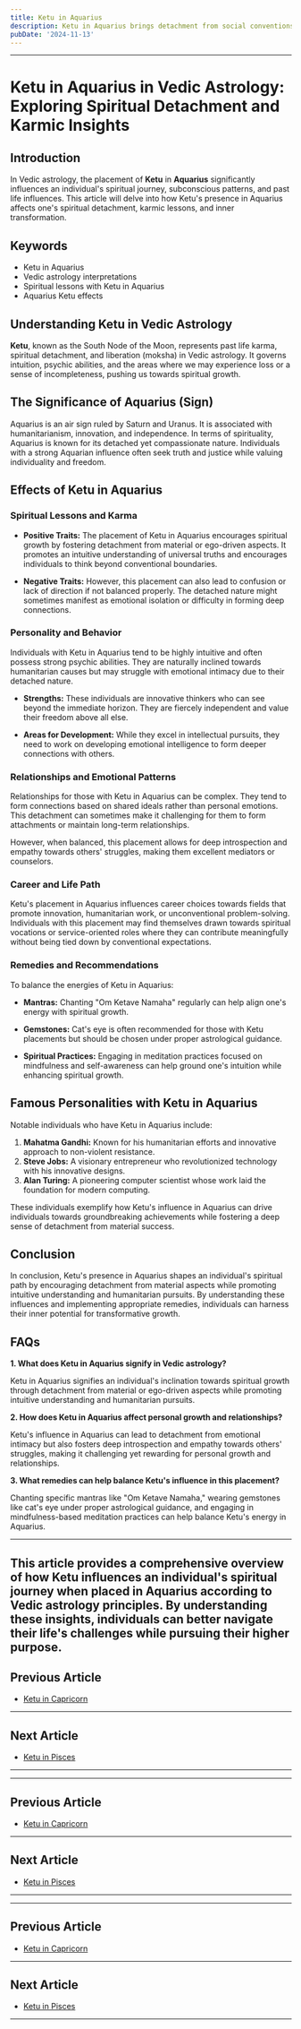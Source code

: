```yaml
---
title: Ketu in Aquarius
description: Ketu in Aquarius brings detachment from social conventions and group associations. Individuals may feel like outsiders but possess innovative ideas and a unique perspective.
pubDate: '2024-11-13'
---
```


---

# Ketu in Aquarius in Vedic Astrology: Exploring Spiritual Detachment and Karmic Insights

## Introduction

In Vedic astrology, the placement of **Ketu** in **Aquarius** significantly influences an individual's spiritual journey, subconscious patterns, and past life influences. This article will delve into how Ketu's presence in Aquarius affects one's spiritual detachment, karmic lessons, and inner transformation.

## Keywords

- Ketu in Aquarius
- Vedic astrology interpretations
- Spiritual lessons with Ketu in Aquarius
- Aquarius Ketu effects

## Understanding Ketu in Vedic Astrology

**Ketu**, known as the South Node of the Moon, represents past life karma, spiritual detachment, and liberation (moksha) in Vedic astrology. It governs intuition, psychic abilities, and the areas where we may experience loss or a sense of incompleteness, pushing us towards spiritual growth.

## The Significance of Aquarius (Sign)

Aquarius is an air sign ruled by Saturn and Uranus. It is associated with humanitarianism, innovation, and independence. In terms of spirituality, Aquarius is known for its detached yet compassionate nature. Individuals with a strong Aquarian influence often seek truth and justice while valuing individuality and freedom.

## Effects of Ketu in Aquarius

### Spiritual Lessons and Karma

- **Positive Traits:** The placement of Ketu in Aquarius encourages spiritual growth by fostering detachment from material or ego-driven aspects. It promotes an intuitive understanding of universal truths and encourages individuals to think beyond conventional boundaries.
  
- **Negative Traits:** However, this placement can also lead to confusion or lack of direction if not balanced properly. The detached nature might sometimes manifest as emotional isolation or difficulty in forming deep connections.

### Personality and Behavior

Individuals with Ketu in Aquarius tend to be highly intuitive and often possess strong psychic abilities. They are naturally inclined towards humanitarian causes but may struggle with emotional intimacy due to their detached nature.

- **Strengths:** These individuals are innovative thinkers who can see beyond the immediate horizon. They are fiercely independent and value their freedom above all else.
  
- **Areas for Development:** While they excel in intellectual pursuits, they need to work on developing emotional intelligence to form deeper connections with others.

### Relationships and Emotional Patterns

Relationships for those with Ketu in Aquarius can be complex. They tend to form connections based on shared ideals rather than personal emotions. This detachment can sometimes make it challenging for them to form attachments or maintain long-term relationships.

However, when balanced, this placement allows for deep introspection and empathy towards others' struggles, making them excellent mediators or counselors.

### Career and Life Path

Ketu's placement in Aquarius influences career choices towards fields that promote innovation, humanitarian work, or unconventional problem-solving. Individuals with this placement may find themselves drawn towards spiritual vocations or service-oriented roles where they can contribute meaningfully without being tied down by conventional expectations.

### Remedies and Recommendations

To balance the energies of Ketu in Aquarius:

- **Mantras:** Chanting "Om Ketave Namaha" regularly can help align one's energy with spiritual growth.
  
- **Gemstones:** Cat's eye is often recommended for those with Ketu placements but should be chosen under proper astrological guidance.
  
- **Spiritual Practices:** Engaging in meditation practices focused on mindfulness and self-awareness can help ground one's intuition while enhancing spiritual growth.

## Famous Personalities with Ketu in Aquarius

Notable individuals who have Ketu in Aquarius include:

1. **Mahatma Gandhi:** Known for his humanitarian efforts and innovative approach to non-violent resistance.
2. **Steve Jobs:** A visionary entrepreneur who revolutionized technology with his innovative designs.
3. **Alan Turing:** A pioneering computer scientist whose work laid the foundation for modern computing.

These individuals exemplify how Ketu's influence in Aquarius can drive individuals towards groundbreaking achievements while fostering a deep sense of detachment from material success.

## Conclusion

In conclusion, Ketu's presence in Aquarius shapes an individual's spiritual path by encouraging detachment from material aspects while promoting intuitive understanding and humanitarian pursuits. By understanding these influences and implementing appropriate remedies, individuals can harness their inner potential for transformative growth.

## FAQs

**1. What does Ketu in Aquarius signify in Vedic astrology?**

Ketu in Aquarius signifies an individual's inclination towards spiritual growth through detachment from material or ego-driven aspects while promoting intuitive understanding and humanitarian pursuits.

**2. How does Ketu in Aquarius affect personal growth and relationships?**

Ketu's influence in Aquarius can lead to detachment from emotional intimacy but also fosters deep introspection and empathy towards others' struggles, making it challenging yet rewarding for personal growth and relationships.

**3. What remedies can help balance Ketu's influence in this placement?**

Chanting specific mantras like "Om Ketave Namaha," wearing gemstones like cat's eye under proper astrological guidance, and engaging in mindfulness-based meditation practices can help balance Ketu's energy in Aquarius.

---

This article provides a comprehensive overview of how Ketu influences an individual's spiritual journey when placed in Aquarius according to Vedic astrology principles. By understanding these insights, individuals can better navigate their life's challenges while pursuing their higher purpose.
---

## Previous Article
- [Ketu in Capricorn](/blogs-md/0809_Ketu_in_Rashi/080910_Ketu_in_Capricorn.mdx)

---

## Next Article
- [Ketu in Pisces](/blogs-md/0809_Ketu_in_Rashi/080912_Ketu_in_Pisces.mdx)

---
---

## Previous Article
- [Ketu in Capricorn](080910_Ketu_in_Capricorn.mdx)

---

## Next Article
- [Ketu in Pisces](080912_Ketu_in_Pisces.mdx)

---
---

## Previous Article
- [Ketu in Capricorn](080910_Ketu_in_Capricorn.mdx)

---

## Next Article
- [Ketu in Pisces](080912_Ketu_in_Pisces.mdx)

---
